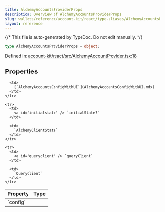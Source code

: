 ```yaml
---
title: AlchemyAccountsProviderProps
description: Overview of AlchemyAccountsProviderProps
slug: wallets/reference/account-kit/react/type-aliases/AlchemyAccountsProviderProps
layout: reference
---
```


{/* This file is auto-generated by TypeDoc. Do not edit manually. */}

```ts
type AlchemyAccountsProviderProps = object;
```

Defined in: [account-kit/react/src/AlchemyAccountProvider.tsx:18](https://github.com/alchemyplatform/aa-sdk/blob/153785ddc87beb160382c2bae7dbafa4a66ade9a/account-kit/react/src/AlchemyAccountProvider.tsx#L18)

## Properties

<table>
  <thead>
    <tr>
      <th align="left">Property</th>
      <th align="left">Type</th>
    </tr>
  </thead>

  <tbody>
    <tr>
      <td>
        <a id="config" /> `config`
      </td>

      <td>
        [`AlchemyAccountsConfigWithUI`](AlchemyAccountsConfigWithUI.mdx)
      </td>
    </tr>

    <tr>
      <td>
        <a id="initialstate" /> `initialState?`
      </td>

      <td>
        `AlchemyClientState`
      </td>
    </tr>

    <tr>
      <td>
        <a id="queryclient" /> `queryClient`
      </td>

      <td>
        `QueryClient`
      </td>
    </tr>

  </tbody>
</table>
